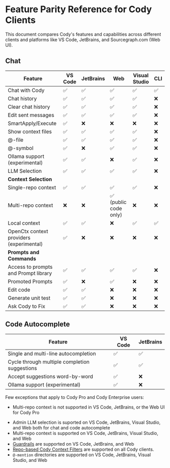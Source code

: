 # Feature Parity Reference for Cody Clients

<p className="subtitle">This document compares Cody's features and capabilities across different clients and platforms like VS Code, JetBrains, and Sourcegraph.com (Web UI).</p>

## Chat

|               **Feature**                | **VS Code** | **JetBrains** |       **Web**        | **Visual Studio** | **CLI** |
| ---------------------------------------- | ----------- | ------------- | -------------------- | ----------------- | ------- |
| Chat with Cody                           | ✅           | ✅             | ✅                    | ✅                 | ✅       |
| Chat history                             | ✅           | ✅             | ✅                    | ✅                 | ❌       |
| Clear chat history                       | ✅           | ✅             | ✅                    | ✅                 | ❌       |
| Edit sent messages                       | ✅           | ✅             | ✅                    | ✅                 | ❌       |
| SmartApply/Execute                       | ✅           | ❌             | ❌                    | ❌                 | ❌       |
| Show context files                       | ✅           | ✅             | ✅                    | ✅                 | ❌       |
| @-file                                   | ✅           | ✅             | ✅                    | ✅                 | ❌       |
| @-symbol                                 | ✅           | ❌             | ✅                    | ✅                 | ❌       |
| Ollama support (experimental)            | ✅           | ✅             | ❌                    | ✅                 | ❌       |
| LLM Selection                            | ✅           | ✅             | ✅                    | ✅                 | ❌       |
| **Context Selection**                    |             |               |                      |                   |         |
| Single-repo context                      | ✅           | ✅             | ✅                    | ✅                 | ❌       |
| Multi-repo context                       | ❌           | ❌             | ✅ (public code only) | ❌                 | ❌       |
| Local context                            | ✅           | ✅             | ❌                    | ✅                 | ✅       |
| OpenCtx context providers (experimental) | ✅           | ❌             | ❌                    | ❌                 | ❌       |
| **Prompts and Commands**                 |             |               |                      |                   |         |
| Access to prompts and Prompt library     | ✅           | ✅             | ✅                    | ✅                 | ❌       |
| Promoted Prompts                         | ✅           | ❌             | ✅                    | ❌                 | ❌       |
| Edit code                                | ✅           | ✅             | ❌                    | ❌                 | ❌       |
| Generate unit test                       | ✅           | ✅             | ❌                    | ❌                 | ❌       |
| Ask Cody to Fix                          | ✅           | ✅             | ❌                    | ❌                 | ❌       |

## Code Autocomplete

|                  **Feature**                  | **VS Code** | **JetBrains** |
| --------------------------------------------- | ----------- | ------------- |
| Single and multi-line autocompletion          | ✅           | ✅             |
| Cycle through multiple completion suggestions | ✅           | ✅             |
| Accept suggestions word-by-word               | ✅           | ❌             |
| Ollama support (experimental)                 | ✅           | ❌             |

Few exceptions that apply to Cody Pro and Cody Enterprise users:

<Accordion title="For Cody Pro">

- Multi-repo context is not supported in VS Code, JetBrains, or the Web UI for Cody Pro

</Accordion>

<Accordion title="For Cody Enterprise">

- Admin LLM selection is suported on VS Code, JetBrains, Visual Studio, and Web both for chat and code autocomplete
- Multi-repo context is supported on VS Code, JetBrains, Visual Studio, and Web
- [Guardrails](/cody/clients/enable-cody-enterprise#guardrails) are supported on VS Code, JetBrains, and Web
- [Repo-based Cody Context Filters](/cody/capabilities/ignore-context#cody-context-filters) are supported on all Cody clients.
- `@-mention` directories are supported on VS Code, JetBrains, Visual Studio, and Web

</Accordion>
